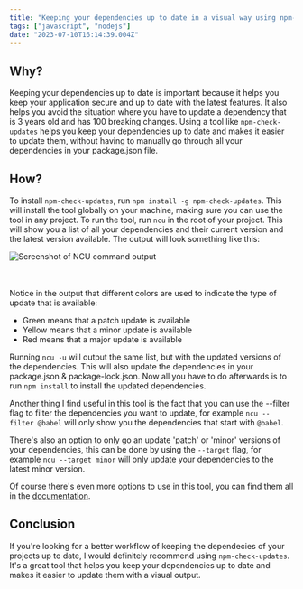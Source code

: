 ```yaml
---
title: "Keeping your dependencies up to date in a visual way using npm-check-updates"
tags: ["javascript", "nodejs"]
date: "2023-07-10T16:14:39.004Z"
---
```


## Why?

Keeping your dependencies up to date is important because it helps you keep your application secure and up to date with the latest features. It also helps you avoid the situation where you have to update a dependency that is 3 years old and has 100 breaking changes.
Using a tool like `npm-check-updates` helps you keep your dependencies up to date and makes it easier to update them, without having to manually go through all your dependencies in your package.json file.

## How?

To install `npm-check-updates`, run `npm install -g npm-check-updates`. This will install the tool globally on your machine, making sure you can use the tool in any project.
To run the tool, run `ncu` in the root of your project. This will show you a list of all your dependencies and their current version and the latest version available.
The output will look something like this:

![Screenshot of NCU command output](./../../assets/Screenshot_2023-07-10_at_10.00.51_gvdmyy.png)

<br></br>
Notice in the output that different colors are used to indicate the type of
update that is available:

- Green means that a patch update is available
- Yellow means that a minor update is available
- Red means that a major update is available

Running `ncu -u` will output the same list, but with the updated versions of the dependencies. This will also update the dependencies in your package.json & package-lock.json. Now all you have to do afterwards is to run `npm install` to install the updated dependencies.

Another thing I find useful in this tool is the fact that you can use the --filter flag to filter the dependencies you want to update, for example `ncu --filter @babel` will only show you the dependencies that start with `@babel`.

There's also an option to only go an update 'patch' or 'minor' versions of your dependencies, this can be done by using the `--target` flag, for example `ncu --target minor` will only update your dependencies to the latest minor version.

Of course there's even more options to use in this tool, you can find them all in the [documentation](https://www.npmjs.com/package/npm-check-updates).

## Conclusion

If you're looking for a better workflow of keeping the dependecies of your projects up to date, I would definitely recommend using `npm-check-updates`. It's a great tool that helps you keep your dependencies up to date and makes it easier to update them with a visual output.
